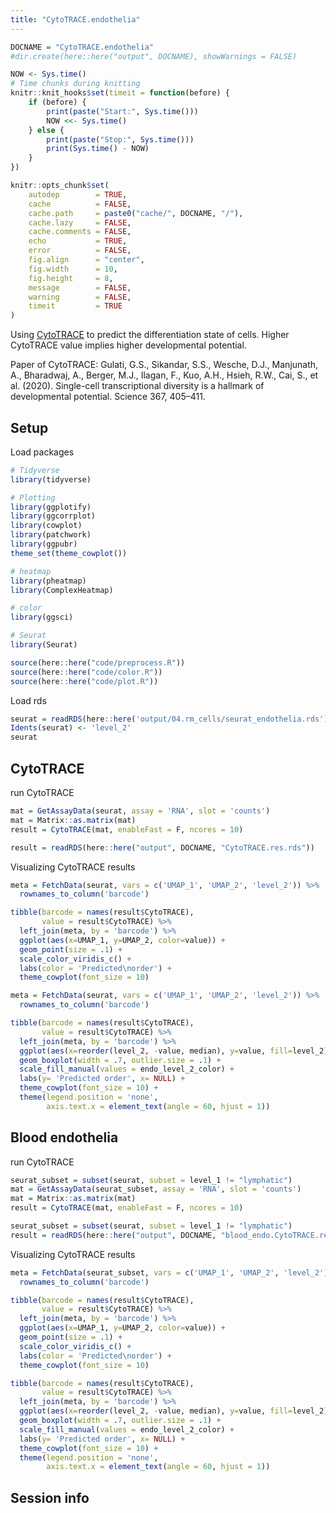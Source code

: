 ```yaml
---
title: "CytoTRACE.endothelia"
---
```


```r
DOCNAME = "CytoTRACE.endothelia"
#dir.create(here::here("output", DOCNAME), showWarnings = FALSE)

NOW <- Sys.time()
# Time chunks during knitting
knitr::knit_hooks$set(timeit = function(before) {
    if (before) {
        print(paste("Start:", Sys.time()))
        NOW <<- Sys.time()
    } else {
        print(paste("Stop:", Sys.time()))
        print(Sys.time() - NOW)
    }
})

knitr::opts_chunk$set(
    autodep        = TRUE,
    cache          = FALSE,
    cache.path     = paste0("cache/", DOCNAME, "/"),
    cache.lazy     = FALSE, 
    cache.comments = FALSE,
    echo           = TRUE,
    error          = FALSE,
    fig.align      = "center",
    fig.width      = 10,
    fig.height     = 8,
    message        = FALSE,
    warning        = FALSE,
    timeit         = TRUE
)
```

Using [CytoTRACE](https://cytotrace.stanford.edu) to predict the differentiation state of cells. Higher CytoTRACE value implies higher developmental potential.

Paper of CytoTRACE: Gulati, G.S., Sikandar, S.S., Wesche, D.J., Manjunath, A., Bharadwaj, A., Berger, M.J., Ilagan, F., Kuo, A.H., Hsieh, R.W., Cai, S., et al. (2020). Single-cell transcriptional diversity is a hallmark of developmental potential. Science 367, 405--411.

## Setup

Load packages

```r
# Tidyverse
library(tidyverse)

# Plotting
library(ggplotify)
library(ggcorrplot)
library(cowplot)
library(patchwork)
library(ggpubr)
theme_set(theme_cowplot())

# heatmap
library(pheatmap)
library(ComplexHeatmap)

# color
library(ggsci)

# Seurat
library(Seurat)
```

```r
source(here::here("code/preprocess.R"))
source(here::here("code/color.R"))
source(here::here("code/plot.R"))
```

Load rds

```r
seurat = readRDS(here::here('output/04.rm_cells/seurat_endothelia.rds'))
Idents(seurat) <- 'level_2'
seurat
```

## CytoTRACE

run CytoTRACE

```r
mat = GetAssayData(seurat, assay = 'RNA', slot = 'counts')
mat = Matrix::as.matrix(mat)
result = CytoTRACE(mat, enableFast = F, ncores = 10)
```

```r
result = readRDS(here::here("output", DOCNAME, "CytoTRACE.res.rds"))
```

Visualizing CytoTRACE results

```r
meta = FetchData(seurat, vars = c('UMAP_1', 'UMAP_2', 'level_2')) %>%
  rownames_to_column('barcode')

tibble(barcode = names(result$CytoTRACE),
       value = result$CytoTRACE) %>%
  left_join(meta, by = 'barcode') %>%
  ggplot(aes(x=UMAP_1, y=UMAP_2, color=value)) +
  geom_point(size = .1) +
  scale_color_viridis_c() +
  labs(color = 'Predicted\norder') +
  theme_cowplot(font_size = 10)
```

```r
meta = FetchData(seurat, vars = c('UMAP_1', 'UMAP_2', 'level_2')) %>%
  rownames_to_column('barcode')

tibble(barcode = names(result$CytoTRACE),
       value = result$CytoTRACE) %>%
  left_join(meta, by = 'barcode') %>%
  ggplot(aes(x=reorder(level_2, -value, median), y=value, fill=level_2)) +
  geom_boxplot(width = .7, outlier.size = .1) +
  scale_fill_manual(values = endo_level_2_color) +
  labs(y= 'Predicted order', x= NULL) +
  theme_cowplot(font_size = 10) +
  theme(legend.position = 'none',
        axis.text.x = element_text(angle = 60, hjust = 1))
```

## Blood endothelia

run CytoTRACE

```r
seurat_subset = subset(seurat, subset = level_1 != "lymphatic")
mat = GetAssayData(seurat_subset, assay = 'RNA', slot = 'counts')
mat = Matrix::as.matrix(mat)
result = CytoTRACE(mat, enableFast = F, ncores = 10)
```

```r
seurat_subset = subset(seurat, subset = level_1 != "lymphatic")
result = readRDS(here::here("output", DOCNAME, "blood_endo.CytoTRACE.res.rds"))
```

Visualizing CytoTRACE results

```r
meta = FetchData(seurat_subset, vars = c('UMAP_1', 'UMAP_2', 'level_2')) %>%
  rownames_to_column('barcode')

tibble(barcode = names(result$CytoTRACE),
       value = result$CytoTRACE) %>%
  left_join(meta, by = 'barcode') %>%
  ggplot(aes(x=UMAP_1, y=UMAP_2, color=value)) +
  geom_point(size = .1) +
  scale_color_viridis_c() +
  labs(color = 'Predicted\norder') +
  theme_cowplot(font_size = 10)
```

```r
tibble(barcode = names(result$CytoTRACE),
       value = result$CytoTRACE) %>%
  left_join(meta, by = 'barcode') %>%
  ggplot(aes(x=reorder(level_2, -value, median), y=value, fill=level_2)) +
  geom_boxplot(width = .7, outlier.size = .1) +
  scale_fill_manual(values = endo_level_2_color) +
  labs(y= 'Predicted order', x= NULL) +
  theme_cowplot(font_size = 10) +
  theme(legend.position = 'none',
        axis.text.x = element_text(angle = 60, hjust = 1))
```

## Session info
